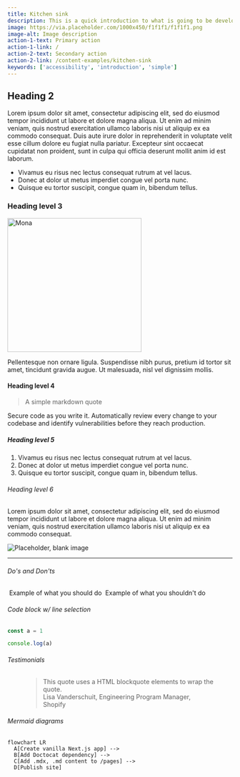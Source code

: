 ```yaml
---
title: Kitchen sink
description: This is a quick introduction to what is going to be developed here. That can be a chunky paragraph that expands quite a bit of context.
image: https://via.placeholder.com/1000x450/f1f1f1/f1f1f1.png
image-alt: Image description
action-1-text: Primary action
action-1-link: /
action-2-text: Secondary action
action-2-link: /content-examples/kitchen-sink
keywords: ['accessibility', 'introduction', 'simple']
---
```



## Heading 2

Lorem ipsum dolor sit amet, consectetur adipiscing elit, sed do eiusmod tempor incididunt ut labore et dolore magna aliqua.
Ut enim ad minim veniam, quis nostrud exercitation ullamco laboris nisi ut aliquip ex ea commodo consequat.
Duis aute irure dolor in reprehenderit in voluptate velit esse cillum dolore eu fugiat nulla pariatur.
Excepteur sint occaecat cupidatat non proident, sunt in culpa qui officia deserunt mollit anim id est laborum.

- Vivamus eu risus nec lectus consequat rutrum at vel lacus.
- Donec at dolor ut metus imperdiet congue vel porta nunc.
- Quisque eu tortor suscipit, congue quam in, bibendum tellus.

### Heading level 3

<img src="https://brand.github.com/assets/images/brand-assets/octocat.png" alt="Mona" width="300" />

Pellentesque non ornare ligula. Suspendisse nibh purus, pretium id tortor sit
amet, tincidunt gravida augue. Ut malesuada, nisl vel dignissim mollis.

#### Heading level 4

> A simple markdown quote

Secure code as you write it. Automatically review every change to your
codebase and identify vulnerabilities before they reach production.

##### Heading level 5

1. Vivamus eu risus nec lectus consequat rutrum at vel lacus.
2. Donec at dolor ut metus imperdiet congue vel porta nunc.
3. Quisque eu tortor suscipit, congue quam in, bibendum tellus.

###### Heading level 6

Lorem ipsum dolor sit amet, consectetur adipiscing elit, sed do eiusmod tempor incididunt ut labore et dolore magna aliqua. Ut enim ad minim veniam, quis nostrud exercitation ullamco laboris nisi ut aliquip ex ea commodo consequat.

![Placeholder, blank image](https://via.placeholder.com/1000x350/d3d9df/d3d9df.png)

---

###### Do's and Don'ts

<DoDontContainer stacked>
  <Do>
    <img src="https://via.placeholder.com/1000x350/d3d9df/d3d9df.png" alt="" />
    <Caption>Example of what you should do</Caption>
  </Do>
  <Dont>
    <img src="https://via.placeholder.com/1000x350/d3d9df/d3d9df.png" alt="" />
    <Caption>Example of what you shouldn't do</Caption>
  </Dont>
</DoDontContainer>

###### Code block w/ line selection

```js {3} filename="demo.js"
const a = 1

console.log(a)
```

###### Testimonials

<div>
  <figure>
    <blockquote>
      <span>This quote uses a HTML blockquote elements to wrap the quote.</span>
      <figcaption>
        <span>Lisa Vanderschuit, Engineering Program Manager, Shopify</span>
      </figcaption>
    </blockquote>
  </figure>
</div>

###### Mermaid diagrams

```mermaid
flowchart LR
  A[Create vanilla Next.js app] -->
  B[Add Doctocat dependency] -->
  C[Add .mdx, .md content to /pages] -->
  D[Publish site]
```
